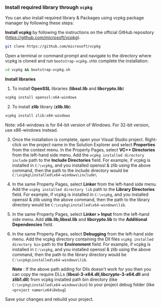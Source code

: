 ### Install required library through `vcpkg`

You can also install required library & Packages using vcpkg package manager by following these steps:

**Install vcpkg** by following the instructions on the official GitHub repository (https://github.com/microsoft/vcpkg).

```sh
git clone https://github.com/microsoft/vcpkg  
```
Open a terminal or command prompt and navigate to the directory where vcpkg is cloned and run `bootstrap-vcpkg.sh`to complete the installation:

```sh
cd vcpkg && bootstrap-vcpkg.sh
```

**Install libraries**

1. To install **OpenSSL** libraries (**libssl.lib** and **libcrypto.lib**)
```sh
vcpkg install openssl:x64-windows
```
2. To install **zlib** library (**zlib.lib**)
```sh
vcpkg install zlib:x64-windows
```
Note: x64-windows is for 64-bit version of Windows. For 32-bit version, use x86-windows instead.

3. Once the installation is complete, open your Visual Studio project.
Right-click on the project name in the Solution Explorer and select **Properties** from the context menu.
In the Property Pages, select **VC++ Directories** from the left-hand side menu.
Add the  `vcpkg installed directory include` path to the **Include Directories** field.
For example, if vcpkg is installed in `C:\vcpkg`, and you installed openssl & zlib using the above command, then the path to the include directory would be `C:\vcpkg\installed\x64-windows\include\`

4. In the same Property Pages, select **Linker** from the left-hand side menu.
Add the  `vcpkg installed directory lib` path to the **Library Directories** field.
For example, if vcpkg is installed in `C:\vcpkg`, and you installed openssl & zlib using the above command, then the path to the library directory would be `C:\vcpkg\installed\x64-windows\lib`.

5. In the same Property Pages, select **Linker > Input** from the left-hand side menu.
Add **zlib.lib,libssl.lib** and **libcrypto.lib** to the **Additional Dependencies** field.


6. In the same Property Pages, select **Debugging** from the left-hand side menu.
Add the vcpkg directory containing the Dll files `vcpkg installed directory bin` path to the **Environment** field.
For example, if vcpkg is installed in `C:\vcpkg`, and you installed openssl & zlib using the above command, then the path to the library directory would be `C:\vcpkg\installed\x64-windows\lib`.
    
    **Note** : If the above path adding for Dlls doesn't work for you then you can copy the require DLLs (**libssl-3-x64.dll,libcrypto-3-x64.dll** and **zlib1.dll**) from  vcpkg installed path  bin directory (like `C:\vcpkg\installed\x64-windows\bin`)  to your project debug folder (like `<project name>\x64\Debug`)

Save your changes and rebuild your project.


